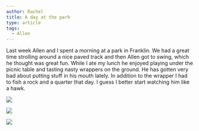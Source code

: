 ```yaml
---
author: Rachel
title: A day at the park
type: article
tags:
  - Allen
---
```


Last week Allen and I spent a morning at a park in Franklin. We had a great time strolling around a nice paved track and then Allen got to swing, which he thought was great fun. While I ate my lunch he enjoyed playing under the picnic table and tasting nasty wrappers on the ground. He has gotten very bad about putting stuff in his mouth lately. In addition to the wrapper I had to fish a rock and a quarter that day. I guess I better start watching him like a hawk.

![](/myblogpics/spoon.jpg)

![](/myblogpics/swing1.jpg)

![](/myblogpics/swing2.jpg)
